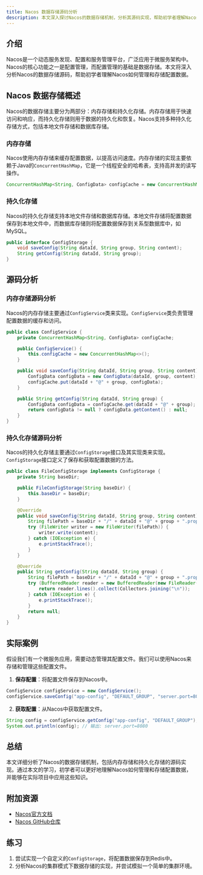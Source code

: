 ```yaml
---
title: Nacos 数据存储源码分析
description: 本文深入探讨Nacos的数据存储机制，分析其源码实现，帮助初学者理解Nacos如何管理和存储配置数据。
---
```


## 介绍

Nacos是一个动态服务发现、配置和服务管理平台，广泛应用于微服务架构中。Nacos的核心功能之一是配置管理，而配置管理的基础是数据存储。本文将深入分析Nacos的数据存储源码，帮助初学者理解Nacos如何管理和存储配置数据。

## Nacos 数据存储概述

Nacos的数据存储主要分为两部分：内存存储和持久化存储。内存存储用于快速访问和响应，而持久化存储则用于数据的持久化和恢复。Nacos支持多种持久化存储方式，包括本地文件存储和数据库存储。

### 内存存储

Nacos使用内存存储来缓存配置数据，以提高访问速度。内存存储的实现主要依赖于Java的`ConcurrentHashMap`，它是一个线程安全的哈希表，支持高并发的读写操作。

```java
ConcurrentHashMap<String, ConfigData> configCache = new ConcurrentHashMap<>();
```

### 持久化存储

Nacos的持久化存储支持本地文件存储和数据库存储。本地文件存储将配置数据保存到本地文件中，而数据库存储则将配置数据保存到关系型数据库中，如MySQL。

```java
public interface ConfigStorage {
    void saveConfig(String dataId, String group, String content);
    String getConfig(String dataId, String group);
}
```

## 源码分析

### 内存存储源码分析

Nacos的内存存储主要通过`ConfigService`类来实现。`ConfigService`类负责管理配置数据的缓存和访问。

```java
public class ConfigService {
    private ConcurrentHashMap<String, ConfigData> configCache;

    public ConfigService() {
        this.configCache = new ConcurrentHashMap<>();
    }

    public void saveConfig(String dataId, String group, String content) {
        ConfigData configData = new ConfigData(dataId, group, content);
        configCache.put(dataId + "@" + group, configData);
    }

    public String getConfig(String dataId, String group) {
        ConfigData configData = configCache.get(dataId + "@" + group);
        return configData != null ? configData.getContent() : null;
    }
}
```

### 持久化存储源码分析

Nacos的持久化存储主要通过`ConfigStorage`接口及其实现类来实现。`ConfigStorage`接口定义了保存和获取配置数据的方法。

```java
public class FileConfigStorage implements ConfigStorage {
    private String baseDir;

    public FileConfigStorage(String baseDir) {
        this.baseDir = baseDir;
    }

    @Override
    public void saveConfig(String dataId, String group, String content) {
        String filePath = baseDir + "/" + dataId + "@" + group + ".properties";
        try (FileWriter writer = new FileWriter(filePath)) {
            writer.write(content);
        } catch (IOException e) {
            e.printStackTrace();
        }
    }

    @Override
    public String getConfig(String dataId, String group) {
        String filePath = baseDir + "/" + dataId + "@" + group + ".properties";
        try (BufferedReader reader = new BufferedReader(new FileReader(filePath))) {
            return reader.lines().collect(Collectors.joining("\n"));
        } catch (IOException e) {
            e.printStackTrace();
        }
        return null;
    }
}
```

## 实际案例

假设我们有一个微服务应用，需要动态管理其配置文件。我们可以使用Nacos来存储和管理这些配置文件。

1. **保存配置**：将配置文件保存到Nacos中。

```java
ConfigService configService = new ConfigService();
configService.saveConfig("app-config", "DEFAULT_GROUP", "server.port=8080");
```

2. **获取配置**：从Nacos中获取配置文件。

```java
String config = configService.getConfig("app-config", "DEFAULT_GROUP");
System.out.println(config); // 输出: server.port=8080
```

## 总结

本文详细分析了Nacos的数据存储机制，包括内存存储和持久化存储的源码实现。通过本文的学习，初学者可以更好地理解Nacos如何管理和存储配置数据，并能够在实际项目中应用这些知识。

## 附加资源

- [Nacos官方文档](https://nacos.io/zh-cn/docs/what-is-nacos.html)
- [Nacos GitHub仓库](https://github.com/alibaba/nacos)

## 练习

1. 尝试实现一个自定义的`ConfigStorage`，将配置数据保存到Redis中。
2. 分析Nacos的集群模式下数据存储的实现，并尝试模拟一个简单的集群环境。
